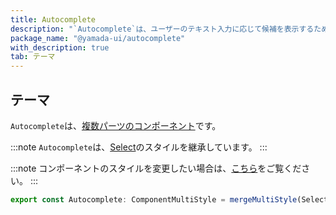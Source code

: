 ```yaml
---
title: Autocomplete
description: "`Autocomplete`は、ユーザーのテキスト入力に応じて候補を表示するために使用されるコンポーネントです。"
package_name: "@yamada-ui/autocomplete"
with_description: true
tab: テーマ
---
```


## テーマ

`Autocomplete`は、[複数パーツのコンポーネント](/styled-system/theming/component-styles#複数パーツのコンポーネント)です。

:::note
`Autocomplete`は、[Select](/components/forms/select)のスタイルを継承しています。
:::

:::note
コンポーネントのスタイルを変更したい場合は、[こちら](/styled-system/theming/customize-theme#コンポーネントのスタイルを変更する)をご覧ください。
:::

```ts
export const Autocomplete: ComponentMultiStyle = mergeMultiStyle(Select)()
```
